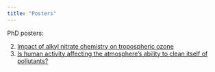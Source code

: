 ```yaml
---
title: "Posters"
---
```


PhD posters:

2. [Impact of alkyl nitrate chemistry on tropospheric ozone](../assets/mzamyatina_igac2018.pdf)
1. [Is human activity affecting the atmosphere’s ability to clean itself of pollutants?](../assets/mzamyatina_introphdposter.pdf)
